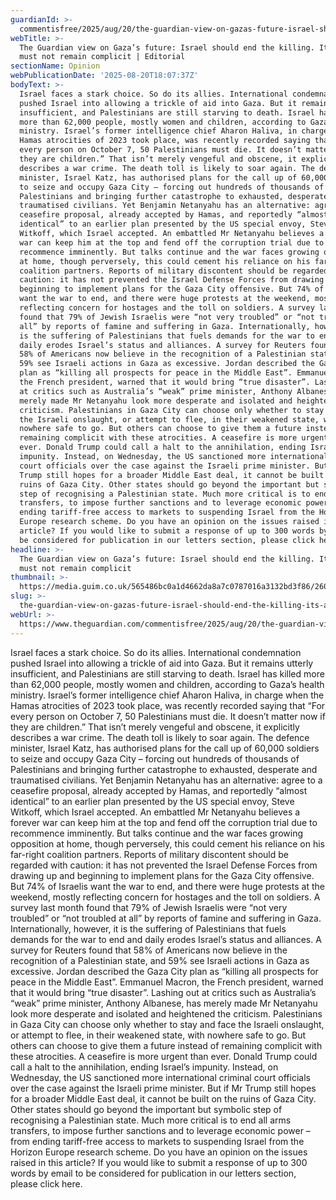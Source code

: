 ```yaml
---
guardianId: >-
  commentisfree/2025/aug/20/the-guardian-view-on-gazas-future-israel-should-end-the-killing-its-allies-must-not-remain-complicit
webTitle: >-
  The Guardian view on Gaza’s future: Israel should end the killing. Its allies
  must not remain complicit | Editorial
sectionName: Opinion
webPublicationDate: '2025-08-20T18:07:37Z'
bodyText: >-
  Israel faces a stark choice. So do its allies. International condemnation
  pushed Israel into allowing a trickle of aid into Gaza. But it remains utterly
  insufficient, and Palestinians are still starving to death. Israel has killed
  more than 62,000 people, mostly women and children, according to Gaza’s health
  ministry. Israel’s former intelligence chief Aharon Haliva, in charge when the
  Hamas atrocities of 2023 took place, was recently recorded saying that “For
  every person on October 7, 50 Palestinians must die. It doesn’t matter now if
  they are children.” That isn’t merely vengeful and obscene, it explicitly
  describes a war crime. The death toll is likely to soar again. The defence
  minister, Israel Katz, has authorised plans for the call up of 60,000 soldiers
  to seize and occupy Gaza City – forcing out hundreds of thousands of
  Palestinians and bringing further catastrophe to exhausted, desperate and
  traumatised civilians. Yet Benjamin Netanyahu has an alternative: agree to a
  ceasefire proposal, already accepted by Hamas, and reportedly “almost
  identical” to an earlier plan presented by the US special envoy, Steve
  Witkoff, which Israel accepted. An embattled Mr Netanyahu believes a forever
  war can keep him at the top and fend off the corruption trial due to
  recommence imminently. But talks continue and the war faces growing opposition
  at home, though perversely, this could cement his reliance on his far-right
  coalition partners. Reports of military discontent should be regarded with
  caution: it has not prevented the Israel Defense Forces from drawing up and
  beginning to implement plans for the Gaza City offensive. But 74% of Israelis
  want the war to end, and there were huge protests at the weekend, mostly
  reflecting concern for hostages and the toll on soldiers. A survey last month
  found that 79% of Jewish Israelis were “not very troubled” or “not troubled at
  all” by reports of famine and suffering in Gaza. Internationally, however, it
  is the suffering of Palestinians that fuels demands for the war to end and
  daily erodes Israel’s status and alliances. A survey for Reuters found that
  58% of Americans now believe in the recognition of a Palestinian state, and
  59% see Israeli actions in Gaza as excessive. Jordan described the Gaza City
  plan as “killing all prospects for peace in the Middle East”. Emmanuel Macron,
  the French president, warned that it would bring “true disaster”. Lashing out
  at critics such as Australia’s “weak” prime minister, Anthony Albanese, has
  merely made Mr Netanyahu look more desperate and isolated and heightened the
  criticism. Palestinians in Gaza City can choose only whether to stay and face
  the Israeli onslaught, or attempt to flee, in their weakened state, with
  nowhere safe to go. But others can choose to give them a future instead of
  remaining complicit with these atrocities. A ceasefire is more urgent than
  ever. Donald Trump could call a halt to the annihilation, ending Israel’s
  impunity. Instead, on Wednesday, the US sanctioned more international criminal
  court officials over the case against the Israeli prime minister. But if Mr
  Trump still hopes for a broader Middle East deal, it cannot be built on the
  ruins of Gaza City. Other states should go beyond the important but symbolic
  step of recognising a Palestinian state. Much more critical is to end all arms
  transfers, to impose further sanctions and to leverage economic power – from
  ending tariff-free access to markets to suspending Israel from the Horizon
  Europe research scheme. Do you have an opinion on the issues raised in this
  article? If you would like to submit a response of up to 300 words by email to
  be considered for publication in our letters section, please click here.
headline: >-
  The Guardian view on Gaza’s future: Israel should end the killing. Its allies
  must not remain complicit
thumbnail: >-
  https://media.guim.co.uk/565486bc0a1d4662da8a7c0787016a3132bd3f86/260_63_4607_3687/500.jpg
slug: >-
  the-guardian-view-on-gazas-future-israel-should-end-the-killing-its-allies-must-not-remain-complicit-or-editorial
webUrl: >-
  https://www.theguardian.com/commentisfree/2025/aug/20/the-guardian-view-on-gazas-future-israel-should-end-the-killing-its-allies-must-not-remain-complicit
---
```

Israel faces a stark choice. So do its allies. International condemnation pushed Israel into allowing a trickle of aid into Gaza. But it remains utterly insufficient, and Palestinians are still starving to death. Israel has killed more than 62,000 people, mostly women and children, according to Gaza’s health ministry. Israel’s former intelligence chief Aharon Haliva, in charge when the Hamas atrocities of 2023 took place, was recently recorded saying that “For every person on October 7, 50 Palestinians must die. It doesn’t matter now if they are children.” That isn’t merely vengeful and obscene, it explicitly describes a war crime. The death toll is likely to soar again. The defence minister, Israel Katz, has authorised plans for the call up of 60,000 soldiers to seize and occupy Gaza City – forcing out hundreds of thousands of Palestinians and bringing further catastrophe to exhausted, desperate and traumatised civilians. Yet Benjamin Netanyahu has an alternative: agree to a ceasefire proposal, already accepted by Hamas, and reportedly “almost identical” to an earlier plan presented by the US special envoy, Steve Witkoff, which Israel accepted. An embattled Mr Netanyahu believes a forever war can keep him at the top and fend off the corruption trial due to recommence imminently. But talks continue and the war faces growing opposition at home, though perversely, this could cement his reliance on his far-right coalition partners. Reports of military discontent should be regarded with caution: it has not prevented the Israel Defense Forces from drawing up and beginning to implement plans for the Gaza City offensive. But 74% of Israelis want the war to end, and there were huge protests at the weekend, mostly reflecting concern for hostages and the toll on soldiers. A survey last month found that 79% of Jewish Israelis were “not very troubled” or “not troubled at all” by reports of famine and suffering in Gaza. Internationally, however, it is the suffering of Palestinians that fuels demands for the war to end and daily erodes Israel’s status and alliances. A survey for Reuters found that 58% of Americans now believe in the recognition of a Palestinian state, and 59% see Israeli actions in Gaza as excessive. Jordan described the Gaza City plan as “killing all prospects for peace in the Middle East”. Emmanuel Macron, the French president, warned that it would bring “true disaster”. Lashing out at critics such as Australia’s “weak” prime minister, Anthony Albanese, has merely made Mr Netanyahu look more desperate and isolated and heightened the criticism. Palestinians in Gaza City can choose only whether to stay and face the Israeli onslaught, or attempt to flee, in their weakened state, with nowhere safe to go. But others can choose to give them a future instead of remaining complicit with these atrocities. A ceasefire is more urgent than ever. Donald Trump could call a halt to the annihilation, ending Israel’s impunity. Instead, on Wednesday, the US sanctioned more international criminal court officials over the case against the Israeli prime minister. But if Mr Trump still hopes for a broader Middle East deal, it cannot be built on the ruins of Gaza City. Other states should go beyond the important but symbolic step of recognising a Palestinian state. Much more critical is to end all arms transfers, to impose further sanctions and to leverage economic power – from ending tariff-free access to markets to suspending Israel from the Horizon Europe research scheme. Do you have an opinion on the issues raised in this article? If you would like to submit a response of up to 300 words by email to be considered for publication in our letters section, please click here.
